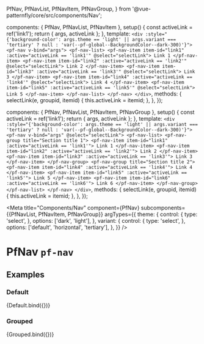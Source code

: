 
  PfNav,
  PfNavList,
  PfNavItem,
  PfNavGroup,
} from '@vue-patternfly/core/src/components/Nav';

  components: { PfNav, PfNavList, PfNavItem },
  setup() {
    const activeLink = ref('link1');
    return { args, activeLink };
  },
  template: `
    <div :style="{'background-color': args.theme == 'light' || args.variant === 'tertiary' ? null : 'var(--pf-global--BackgroundColor--dark-300)'}">
      <pf-nav v-bind="args">
        <pf-nav-list>
          <pf-nav-item item-id="link1" :active="activeLink == 'link1'" @select="selectLink">
            Link 1
          </pf-nav-item>
          <pf-nav-item item-id="link2" :active="activeLink == 'link2'" @select="selectLink">
            Link 2
          </pf-nav-item>
          <pf-nav-item item-id="link3" :active="activeLink == 'link3'" @select="selectLink">
            Link 3
          </pf-nav-item>
          <pf-nav-item item-id="link4" :active="activeLink == 'link4'" @select="selectLink">
            Link 4
          </pf-nav-item>
          <pf-nav-item item-id="link5" :active="activeLink == 'link5'" @select="selectLink">
            Link 5
          </pf-nav-item>
        </pf-nav-list>
      </pf-nav>
    </div>
  `,
  methods: {
    selectLink(e, groupid, itemid) {
      this.activeLink = itemid;
    },
  },
});

  components: { PfNav, PfNavList, PfNavItem, PfNavGroup },
  setup() {
    const activeLink = ref('link1');
    return { args, activeLink };
  },
  template: `
    <div :style="{'background-color': args.theme == 'light' || args.variant === 'tertiary' ? null : 'var(--pf-global--BackgroundColor--dark-300)'}">
      <pf-nav v-bind="args" @select="selectLink">
        <pf-nav-list>
          <pf-nav-group title="Section title 1">
            <pf-nav-item item-id="link1" :active="activeLink == 'link1'">
              Link 1
            </pf-nav-item>
            <pf-nav-item item-id="link2" :active="activeLink == 'link2'">
              Link 2
            </pf-nav-item>
            <pf-nav-item item-id="link3" :active="activeLink == 'link3'">
              Link 3
            </pf-nav-item>
          </pf-nav-group>
          <pf-nav-group title="Section title 2">
            <pf-nav-item item-id="link4" :active="activeLink == 'link4'">
              Link 4
            </pf-nav-item>
            <pf-nav-item item-id="link5" :active="activeLink == 'link5'">
              Link 5
            </pf-nav-item>
            <pf-nav-item item-id="link6" :active="activeLink == 'link6'">
              Link 6
            </pf-nav-item>
          </pf-nav-group>
        </pf-nav-list>
      </pf-nav>
    </div>
  `,
  methods: {
    selectLink(e, groupid, itemid) {
      this.activeLink = itemid;
    },
  },
});


<Meta title="Components/Nav" component={PfNav} subcomponents={{PfNavList, PfNavItem, PfNavGroup}} argTypes={{
    theme: {
      control: {
        type: 'select',
      },
      options: ['dark', 'light'],
    },
    variant: {
      control: {
        type: 'select',
      },
      options: ['default', 'horizontal', 'tertiary'],
    },
  }} />

# PfNav `pf-nav`

## Examples

### Default

<Canvas>
  <Story name="Default">
    {Default.bind({})}
  </Story>
</Canvas>

<ArgsTable story="Default" />

### Grouped

<Canvas>
  <Story name="Grouped">
    {Grouped.bind({})}
  </Story>
</Canvas>
